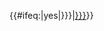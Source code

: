 {{#ifeq:{{{nolink|no}}}|yes|{{L1/core|5|{{{1|}}}|{{{2|}}}|{{{3|}}}|{{{4|}}}|pt={{{point|{{{pt|no}}}}}}}}|[[拉格朗日点#L5|{{L1/core|5|{{{1|}}}|{{{2|}}}|{{{3|}}}|{{{4|}}}|pt={{{point|{{{pt|no}}}}}}}}]]}}<noinclude>{{doc|Template:L1/doc}}</noinclude>